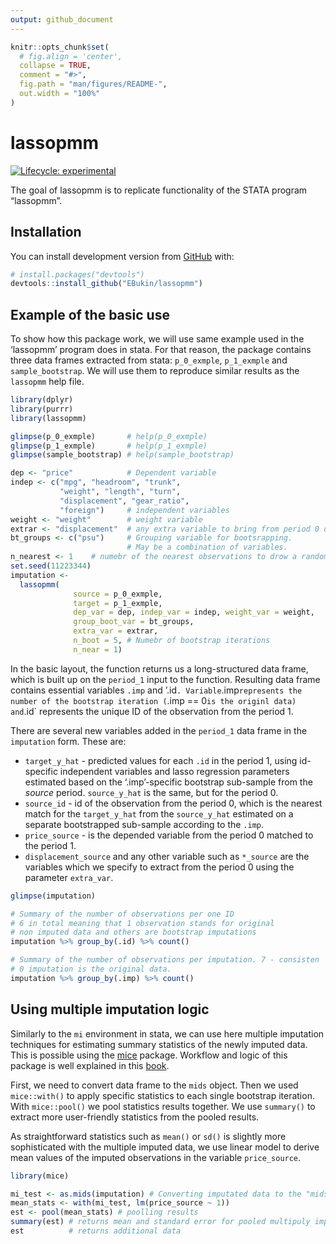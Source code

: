 ```yaml
---
output: github_document
---
```


<!-- README.md is generated from README.Rmd. Please edit that file -->

```r
knitr::opts_chunk$set(
  # fig.align = 'center',
  collapse = TRUE,
  comment = "#>",
  fig.path = "man/figures/README-",
  out.width = "100%"
)
```


# lassopmm

<!-- badges: start -->
[![Lifecycle: experimental](https://img.shields.io/badge/lifecycle-experimental-orange.svg)](https://www.tidyverse.org/lifecycle/#experimental)
<!-- badges: end -->


The goal of lassopmm is to replicate functionality of the STATA program "lassopmm".

## Installation

You can install development version from [GitHub](https://github.com/EBukin/lassopmm) with:

``` r
# install.packages("devtools")
devtools::install_github("EBukin/lassopmm")
```

## Example of the basic use

To show how this package work, we will use same example used in the 'lassopmm' program does in stata. For that reason, the package contains three data frames extracted from stata: `p_0_exmple`, `p_1_exmple` and `sample_bootstrap`. We will use them to reproduce similar results as the `lassopmm` help file.

```r
library(dplyr)
library(purrr)
library(lassopmm)

glimpse(p_0_exmple)       # help(p_0_exmple)
glimpse(p_1_exmple)       # help(p_1_exmple)
glimpse(sample_bootstrap) # help(sample_bootstrap)

dep <- "price"            # Dependent variable
indep <- c("mpg", "headroom", "trunk",
           "weight", "length", "turn",
           "displacement", "gear_ratio",
           "foreign")     # independent variables
weight <- "weight"        # weight variable
extrar <- "displacement"  # any extra variable to bring from period 0 data
bt_groups <- c("psu")     # Grouping variable for bootsrapping.
                          # May be a combination of variables.
n_nearest <- 1    # numebr of the nearest observations to drow a random match
set.seed(11223344)
imputation <-
  lassopmm(
              source = p_0_exmple, 
              target = p_1_exmple,
              dep_var = dep, indep_var = indep, weight_var = weight,
              group_boot_var = bt_groups,
              extra_var = extrar,
              n_boot = 5, # Numebr of bootstrap iterations
              n_near = 1)
```

In the basic layout, the function returns us a long-structured data frame, which is built up on the `period_1` input to the function. Resulting data frame contains essential variables `.imp` and '.id`. Variable `.imp` represents the number of the bootstrap iteration (`.imp == 0` is the originl data) and `.id` represents the unique ID of the observation from the period 1.

There are several new variables added in the `period_1` data frame in the `imputation` form. These are:

*    `target_y_hat` - predicted values for each `.id` in the period 1, using id-specific independent variables and lasso regression parameters estimated based on the '.imp'-specific bootstrap sub-sample from the _source_ period. `source_y_hat` is the same, but for the period 0.
*    `source_id` - id of the observation from the period 0, which is the nearest match for the `target_y_hat` from the `source_y_hat` estimated on a separate bootstrapped sub-sample according to the `.imp`.
*    `price_source` - is the depended variable from the period 0 matched to the period 1. 
*    `displacement_source` and any other variable such as `*_source` are the variables which we specify to extract from the period 0 using the parameter `extra_var`.

```r
glimpse(imputation)

# Summary of the number of observations per one ID
# 6 in total meaning that 1 observation stands for original
# non imputed data and others are bootstrap imputations
imputation %>% group_by(.id) %>% count()

# Summary of the number of observations per imputation. 7 - consisten
# 0 imputation is the original data.
imputation %>% group_by(.imp) %>% count()
```

## Using multiple imputation logic

Similarly to the `mi` environment in stata, we can use here multiple imputation techniques for estimating summary statistics of the newly imputed data. This is possible using the [mice](https://cran.r-project.org/package=mice) package. Workflow and logic of this package is well explained in this [book](https://stefvanbuuren.name/fimd/workflow.html).

First, we need to convert data frame to the `mids` object. Then we used `mice::with()` to apply specific statistics to each single bootstrap iteration. With `mice::pool()` we pool statistics results together. We use `summary()` to extract more user-friendly statistics from the pooled results. 

As straightforward statistics such as `mean()` or `sd()` is slightly more sophisticated with the multiple imputed data, we use linear model to derive mean values of the imputed observations in the variable `price_source`. 


```r
library(mice)

mi_test <- as.mids(imputation) # Converting imputated data to the "mids" object
mean_stats <- with(mi_test, lm(price_source ~ 1))
est <- pool(mean_stats) # poolling results 
summary(est) # returns mean and standard error for pooled multipuly imputed data.
est          # returns additional data 
```


